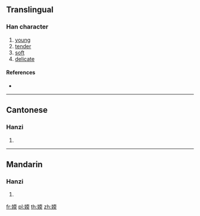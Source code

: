 ==Translingual==

===Han character===
{{Han char|rn=38|rad=女|as=09|sn=12|four=|canj=VMBK,XVMBK|ids=⿰女耎}}

# [[young]]
# [[tender]]
# [[soft]]
# [[delicate]]

====References====
* {{Han ref|kx=0266.210|dkj=06482|dj=0533.250|hdz=21064.140|uh=5A86|ud=23174}}

----

==Cantonese==

===Hanzi===
{{yue-hanzi|jyut=[[nyun6]]|y=nyun6}}

# {{defn|lang=yue|sort=女09}}

----

==Mandarin==

===Hanzi===
{{cmn-hanzi|pin=[[ruǎn]] ([[ruan3]]), [[nèn]] ([[nen4]]), [[nùn]] ([[nun4]])|wg=juan<sup>3</sup>}}

# {{defn|lang=cmn|sort=女09}}

[[fr:媆]]
[[pl:媆]]
[[th:媆]]
[[zh:媆]]